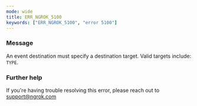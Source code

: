 ```yaml
---
mode: wide
title: ERR_NGROK_5100
keywords: ["ERR_NGROK_5100", "error 5100"]
---
```


### Message

An event destination must specify a destination target. Valid targets include: `TYPE`.

### Further help

If you're having trouble resolving this error, please reach out to [support@ngrok.com](mailto:support@ngrok.com?subject=Help%20with%20ERR_NGROK_5100)
